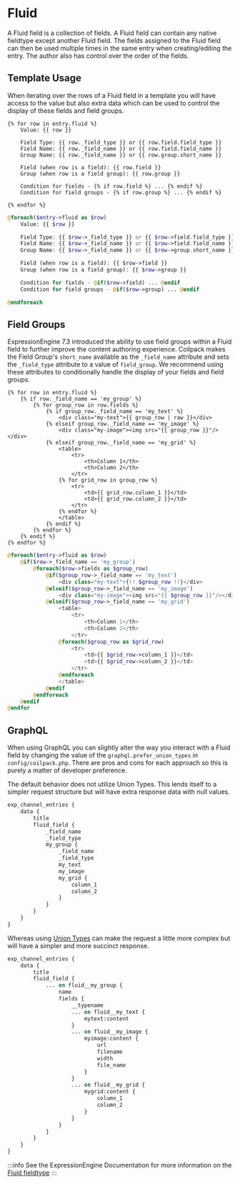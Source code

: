 

# Fluid

A Fluid field is a collection of fields. A Fluid field can contain any native fieldtype except another Fluid field. The fields assigned to the Fluid field can then be used multiple times in the same entry when creating/editing the entry. The author also has control over the order of the fields.

## Template Usage

When iterating over the rows of a Fluid field in a template you will have access to the value but also extra data which can be used to control the display of these fields and field groups.

<Tabs>
<TabItem value="twig" label="Twig">

```twig
{% for row in entry.fluid %}
    Value: {{ row }}

    Field Type: {{ row._field_type }} or {{ row.field.field_type }}
    Field Name: {{ row._field_name }} or {{ row.field.field_name }}
    Group Name: {{ row._field_name }} or {{ row.group.short_name }}

    Field (when row is a field): {{ row.field }}
    Group (when row is a field group): {{ row.group }}

    Condition for fields - {% if row.field %} ... {% endif %}
    Condition for field groups - {% if row.group %} ... {% endif %}

{% endfor %}
```

</TabItem>
<TabItem value="blade" label="Blade">

```php
@foreach($entry->fluid as $row)
    Value: {{ $row }}

    Field Type: {{ $row->_field_type }} or {{ $row->field.field_type }}
    Field Name: {{ $row->_field_name }} or {{ $row->field.field_name }}
    Group Name: {{ $row->_field_name }} or {{ $row->group.short_name }}

    Field (when row is a field): {{ $row->field }}
    Group (when row is a field group): {{ $row->group }}

    Condition for fields - @if($row->field) ... @endif
    Condition for field groups - @if($row->group) ... @endif

@endforeach
```

</TabItem>
</Tabs>



## Field Groups

ExpressionEngine 7.3 introduced the ability to use field groups within a Fluid field to further improve the content authoring experience.  Coilpack makes the Field Group's `short_name` available as the `_field_name` attribute and sets the `_field_type` attribute to a value of `field_group`.  We recommend using these attributes to conditionally handle the display of your fields and field groups.

<Tabs>
<TabItem value="twig" label="Twig">

```twig
{% for row in entry.fluid %}
    {% if row._field_name == 'my_group' %}
        {% for group_row in row.fields %}
            {% if group_row._field_name == 'my_text' %}
                <div class="my-text">{{ group_row | raw }}</div>
            {% elseif group_row._field_name == 'my_image' %}
                <div class="my-image"><img src="{{ group_row }}"/></div>
            {% elseif group_row._field_name == 'my_grid' %}
                <table>
                    <tr>
                        <th>Column 1</th>
                        <th>Column 2</th>
                    </tr>
                {% for grid_row in group_row %}
                    <tr>
                        <td>{{ grid_row.column_1 }}</td>
                        <td>{{ grid_row.column_2 }}</td>
                    </tr>
                {% endfor %}
                </table>
            {% endif %}
        {% endfor %}
    {% endif %}
{% endfor %}
```

</TabItem>
<TabItem value="blade" label="Blade">

```php
@foreach($entry->fluid as $row)
    @if($row->_field_name == 'my_group')
        @foreach($row->fields as $group_row)
            @if($group_row->_field_name == 'my_text')
                <div class="my-text">{!! $group_row !!}</div>
            @elseif($group_row->_field_name == 'my_image')
                <div class="my-image"><img src="{{ $group_row }}"/></div>
            @elseif($group_row->_field_name == 'my_grid')
                <table>
                    <tr>
                        <th>Column 1</th>
                        <th>Column 2</th>
                    </tr>
                @foreach($group_row as $grid_row)
                    <tr>
                        <td>{{ $grid_row->column_1 }}</td>
                        <td>{{ $grid_row->column_2 }}</td>
                    </tr>
                @endforeach
                </table>
            @endif
        @endforeach
    @endif
@endfor
```

</TabItem>
</Tabs>


## GraphQL

When using GraphQL you can slightly alter the way you interact with a Fluid field by changing the value of the `graphql.prefer_union_types` in `config/coilpack.php`.  There are pros and cons for each approach so this is purely a matter of developer preference.

The default behavior does not utilize Union Types.  This lends itself to a simpler request structure but will have extra response data with null values.

```graphql
exp_channel_entries {
    data {
        title
        fluid_field {
            _field_name
            _field_type
            my_group {
                _field_name
                _field_type
                my_text
                my_image
                my_grid {
                    column_1
                    column_2
                }
            }
        }
    }
}
```

Whereas using [Union Types](https://graphql.org/learn/schema/#union-types) can make the request a little more complex but will have a simpler and more succinct response.

```graphql
exp_channel_entries {
    data {
        title
        fluid_field {
            ... on fluid__my_group {
                name
                fields {
                    __typename
                    ... on fluid__my_text {
                        mytext:content
                    }
                    ... on fluid__my_image {
                        myimage:content {
                            url
                            filename
                            width
                            file_name
                        }
                    }
                    ... on fluid__my_grid {
                        mygrid:content {
                            column_1
                            column_2
                        }
                    }
                }
            }
        }
    }
}
```

:::info
See the ExpressionEngine Documentation for more information on the [Fluid fieldtype](https://docs.expressionengine.com/latest/fieldtypes/fluid.html)
:::